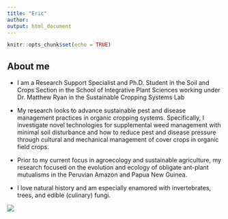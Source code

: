 ```yaml
---
title: "Eric"
author: 
output: html_document
---
```


```r
knitr::opts_chunk$set(echo = TRUE)
```


## About me
- I am a Research Support Specialist and Ph.D. Student in the Soil and Crops Section in the School of Integrative Plant Sciences working under Dr. Matthew Ryan in the Sustainable Cropping Systems Lab 

- My research looks to advance sustainable pest and disease management practices in organic cropping systems. Specifically, I investigate novel technologies for supplemental weed management with minimal soil disturbance and how to reduce pest and disease pressure through cultural and mechanical management of cover crops in organic field crops. 

- Prior to my current focus in agroecology and sustainable agriculture, my research focused on the evolution and ecology of obligate ant-plant mutualisms in the Peruvian Amazon and Papua New Guinea.  

- I love natural history and am especially enamored with invertebrates, trees, and edible (culinary) fungi.  

![](file:///Users/ey239/Github/assignment-3-ey239/IMG_0576.jpeg)